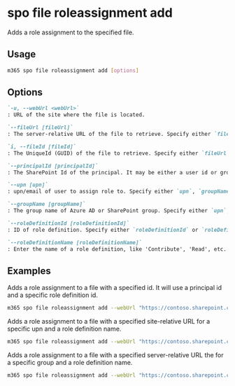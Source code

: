 
# spo file roleassignment add

Adds a role assignment to the specified file.

## Usage

```sh
m365 spo file roleassignment add [options]
```

## Options

```md defintion-list
`-u, --webUrl <webUrl>`
: URL of the site where the file is located.

`--fileUrl [fileUrl]`
: The server-relative URL of the file to retrieve. Specify either `fileUrl` or `fileId` but not both.

`i, --fileId [fileId]`
: The UniqueId (GUID) of the file to retrieve. Specify either `fileUrl` or `fileId` but not both.

`--principalId [principalId]`
: The SharePoint Id of the principal. It may be either a user id or group id to add a role assignment for. Specify either `upn`, `groupName`, or `principalId` but not multiple.

`--upn [upn]`
: upn/email of user to assign role to. Specify either `upn`, `groupName`, or `principalId` but not multiple.

`--groupName [groupName]`
: The group name of Azure AD or SharePoint group. Specify either `upn`, `groupName`, or `principalId` but not multiple.

`--roleDefinitionId [roleDefinitionId]`
: ID of role definition. Specify either `roleDefinitionId` or `roleDefinitionName` but not both.

`--roleDefinitionName [roleDefinitionName]`
: Enter the name of a role definition, like 'Contribute', 'Read', etc. Specify either `roleDefinitionId` or `roleDefinitionName` but not both.
```

<Global />

## Examples

Adds a role assignment to a file with a specified id. It will use a principal id and a specific role definition id.

```sh
m365 spo file roleassignment add --webUrl "https://contoso.sharepoint.com/sites/project-x" --fileId "b2307a39-e878-458b-bc90-03bc578531d6" --principalId 11 --roleDefinitionId 1073741829
```

Adds a role assignment to a file with a specified site-relative URL for a specific upn and a role definition name.

```sh
m365 spo file roleassignment add --webUrl "https://contoso.sharepoint.com/sites/project-x" --fileUrl "Shared Documents/Test1.docx" --upn "testuser@tenant.onmicrosoft.com" --roleDefinitionName "Full Control"
```

Adds a role assignment to a file with a specified server-relative URL the for a specific group  and a role definition name.

```sh
m365 spo file roleassignment add --webUrl "https://contoso.sharepoint.com/sites/project-x" --fileUrl "/sites/project-x/documents/Test1.docx" --upn "testuser@tenant.onmicrosoft.com" --roleDefinitionName "Read"
```

